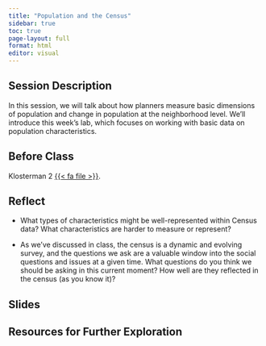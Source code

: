```yaml
---
title: "Population and the Census"
sidebar: true
toc: true
page-layout: full
format: html
editor: visual
---
```


## Session Description

In this session, we will talk about how planners measure basic dimensions of population and change in population at the neighborhood level. We'll introduce this week's lab, which focuses on working with basic data on population characteristics.

## Before Class

Klosterman 2 [{{< fa file >}}](https://uofi.box.com/s/2ki78jbm88y09j41zozqrfjc0wmva372).

## Reflect

-   What types of characteristics might be well-represented within Census data? What characteristics are harder to measure or represent?

-   As we've discussed in class, the census is a dynamic and evolving survey, and the questions we ask are a valuable window into the social questions and issues at a given time. What questions do you think we should be asking in this current moment? How well are they reflected in the census (as you know it)?

## Slides

## Resources for Further Exploration
